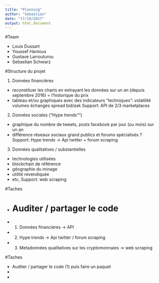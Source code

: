 ```yaml
---
title: "Planning"
author: "Sebastian"
date: "17/10/2017"
output: html_document
---
```


#Team

- Louis Dussart
- Youssef Hantous
- Gustave Larrouturou
- Sebastian Schwarz

#Structure du projet 

(1) Données financières 
- reconstituer les charts en extrayant les données sur un an (depuis septembre 2016) = l'historique du prix
- tableau et/ou graphiques avec des indicateurs "techniques":
      volatilité
      volumes échangés
      spread bid/ask
Support: API de 2/3 marketplaces

(2) Données sociales ("Hype trends"")
- graphique du nombre de tweets, posts facebook par jour (ou mois) sur un an 
- différence réseaux sociaux grand publics et forums spécialisés ?
Support: Hype trends -> Api twitter + forum scraping

(3) Données qualitatives / substantielles 
- technologies utilisées
- blockchain de référence
- géographie du minage
- utilité revendiquée
- etc, 
Support: web scraping


#Taches 

- Auditer / partager le code 
=======
- (1) Données financières -> API
- (2) Hype trends -> Api twitter / forum scraping 
- (3) Metadonnées qualitatives sur les cryptomonnaies -> web scraping

#Taches 

- Auditer / partager le code (1) puis faire un paquet 
- 
-



